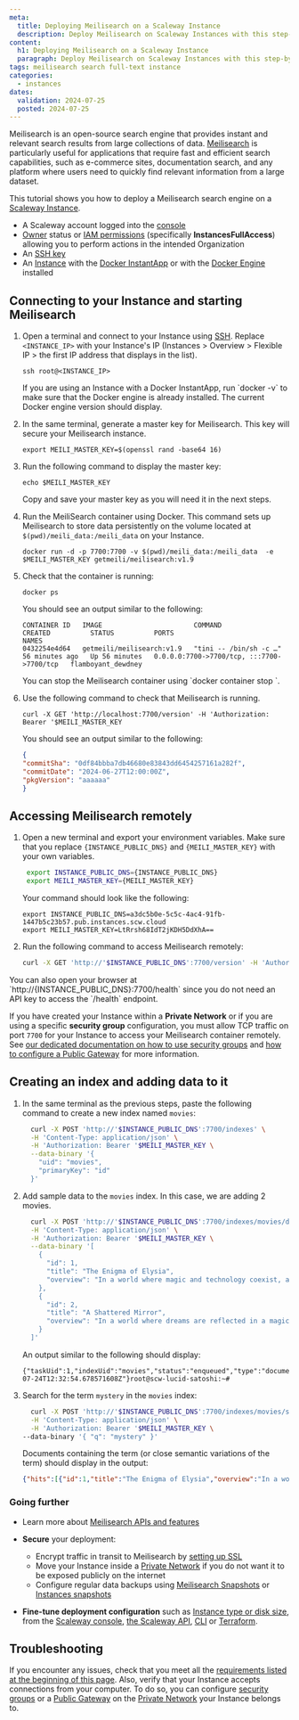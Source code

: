 ```yaml
---
meta:
  title: Deploying Meilisearch on a Scaleway Instance
  description: Deploy Meilisearch on Scaleway Instances with this step-by-step guide to set up and run the Meilisearch search engine efficiently. Perfect for fast, relevant searches.
content:
  h1: Deploying Meilisearch on a Scaleway Instance
  paragraph: Deploy Meilisearch on Scaleway Instances with this step-by-step guide to set up and run the Meilisearch search engine efficiently. Perfect for fast, relevant searches.
tags: meilisearch search full-text instance
categories:
  - instances
dates:
  validation: 2024-07-25
  posted: 2024-07-25
---
```


Meilisearch is an open-source search engine that provides instant and relevant search results from large collections of data. [Meilisearch](https://www.meilisearch.com/) is particularly useful for applications that require fast and efficient search capabilities, such as e-commerce sites, documentation search, and any platform where users need to quickly find relevant information from a large dataset.

This tutorial shows you how to deploy a Meilisearch search engine on a [Scaleway Instance](/instances/).

<Macro id="requirements" />

- A Scaleway account logged into the [console](https://console.scaleway.com/)
- [Owner](/iam/concepts/#owner) status or [IAM permissions](/iam/concepts/#permission) (specifically **InstancesFullAccess**) allowing you to perform actions in the intended Organization
- An [SSH key](/organizations-and-projects/how-to/create-ssh-key/)
- An [Instance](/instances/how-to/create-an-instance/) with the [Docker InstantApp](/instances/reference-content/images-and-instantapps/#instantapps) or with the [Docker Engine](https://docs.docker.com/engine/install/) installed


## Connecting to your Instance and starting Meilisearch

1. Open a terminal and connect to your Instance using [SSH](/instances/how-to/connect-to-instance/). Replace `<INSTANCE_IP>` with your Instance's IP (Instances > Overview > Flexible IP > the first IP address that displays in the list).

    ```
    ssh root@<INSTANCE_IP>
    ```

    <Message type="tip">
     If you are using an Instance with a Docker InstantApp, run `docker -v` to make sure that the Docker engine is already installed. The current Docker engine version should display.
    </Message>
2. In the same terminal, generate a master key for Meilisearch. This key will secure your Meilisearch instance.

    ```
    export MEILI_MASTER_KEY=$(openssl rand -base64 16)
    ```
3. Run the following command to display the master key:

    ```
    echo $MEILI_MASTER_KEY
    ```
    <Message type="important">
     Copy and save your master key as you will need it in the next steps.
    </Message>
4. Run the MeiliSearch container using Docker. This command sets up Meilisearch to store data persistently on the volume located at `$(pwd)/meili_data:/meili_data` on your Instance.

    ```
    docker run -d -p 7700:7700 -v $(pwd)/meili_data:/meili_data  -e $MEILI_MASTER_KEY getmeili/meilisearch:v1.9
    ```
5. Check that the container is running:
    ```
    docker ps
    ```
    You should see an output similar to the following:
    ```
    CONTAINER ID   IMAGE                       COMMAND                  CREATED          STATUS          PORTS                                       NAMES
    0432254e4d64   getmeili/meilisearch:v1.9   "tini -- /bin/sh -c …"   56 minutes ago   Up 56 minutes   0.0.0.0:7700->7700/tcp, :::7700->7700/tcp   flamboyant_dewdney
    ```
    <Message type="tip">
     You can stop the Meilisearch container using `docker container stop <container_name>`.
    </Message>
6. Use the following command to check that Meilisearch is running.

    ```
    curl -X GET 'http://localhost:7700/version' -H 'Authorization: Bearer '$MEILI_MASTER_KEY
    ```

    You should see an output similar to the following:
    ```json
    {
    "commitSha": "0df84bbba7db46680e83843dd6454257161a282f",
    "commitDate": "2024-06-27T12:00:00Z",
    "pkgVersion": "aaaaaa"
    }
    ```

## Accessing Meilisearch remotely

1. Open a new terminal and export your environment variables. Make sure that you replace `{INSTANCE_PUBLIC_DNS}` and `{MEILI_MASTER_KEY}` with your own variables.
    ```sh
     export INSTANCE_PUBLIC_DNS={INSTANCE_PUBLIC_DNS}
     export MEILI_MASTER_KEY={MEILI_MASTER_KEY}
    ```
    Your command should look like the following:
      ```
      export INSTANCE_PUBLIC_DNS=a3dc5b0e-5c5c-4ac4-91fb-1447b5c23b57.pub.instances.scw.cloud
      export MEILI_MASTER_KEY=LtRrsh68IdT2jKDH5DdXhA==
      ```
2. Run the following command to access Meilisearch remotely:
    ```sh
    curl -X GET 'http://'$INSTANCE_PUBLIC_DNS':7700/version' -H 'Authorization: Bearer '$MEILI_MASTER_KEY
    ```
  <Message type="tip">
   You can also open your browser at `http://{INSTANCE_PUBLIC_DNS}:7700/health` since you do not need an API key to access the `/health` endpoint.
  </Message>

If you have created your Instance within a **Private Network** or if you are using a specific **security group** configuration, you must allow TCP traffic on port `7700` for your Instance to access your Meilisearch container remotely. See [our dedicated documentation on how to use security groups](/instances/how-to/use-security-groups/) and [how to configure a Public Gateway](/public-gateways/how-to/configure-a-public-gateway/) for more information.


## Creating an index and adding data to it

1. In the same terminal as the previous steps, paste the following command to create a new index named `movies`:
    ```sh
      curl -X POST 'http://'$INSTANCE_PUBLIC_DNS':7700/indexes' \
      -H 'Content-Type: application/json' \
      -H 'Authorization: Bearer '$MEILI_MASTER_KEY \
      --data-binary '{
        "uid": "movies",
        "primaryKey": "id"
      }'
    ```

2. Add sample data to the `movies` index. In this case, we are adding 2 movies.
    ```sh
      curl -X POST 'http://'$INSTANCE_PUBLIC_DNS':7700/indexes/movies/documents' \
      -H 'Content-Type: application/json' \
      -H 'Authorization: Bearer '$MEILI_MASTER_KEY \
      --data-binary '[
        {
          "id": 1,
          "title": "The Enigma of Elysia",
          "overview": "In a world where magic and technology coexist, a mysterious artifact known as the Elysia Stone is stolen from the royal palace."
        },
        {
          "id": 2,
          "title": "A Shattered Mirror",
          "overview": "In a world where dreams are reflected in a magical mirror, a young man named Orion discovers that his reflection has been shattered."
        }
      ]'
    ```
    An output similar to the following should display:
    ```
    {"taskUid":1,"indexUid":"movies","status":"enqueued","type":"documentAdditionOrUpdate","enqueuedAt":"2024-07-24T12:32:54.678571608Z"}root@scw-lucid-satoshi:~#
    ```

3. Search for the term `mystery` in the `movies` index:
    ```sh
      curl -X POST 'http://'$INSTANCE_PUBLIC_DNS':7700/indexes/movies/search' \
      -H 'Content-Type: application/json' \
      -H 'Authorization: Bearer '$MEILI_MASTER_KEY \
    --data-binary '{ "q": "mystery" }'
    ```
    Documents containing the term (or close semantic variations of the term) should display in the output:
    ```json
    {"hits":[{"id":1,"title":"The Enigma of Elysia","overview":"In a world where magic and technology coexist, a mysterious artifact known as the Elysia Stone is stolen from the royal palace."}],"query":"mystery","processingTimeMs":4,"limit":20,"offset":0,"estimatedTotalHits":1}
    ```


### Going further

- Learn more about [Meilisearch APIs and features](https://www.meilisearch.com/docs/reference/api/overview#parameters)

- **Secure** your deployment:
  - Encrypt traffic in transit to Meilisearch by [setting up SSL](https://www.meilisearch.com/docs/learn/configuration/instance_options#ssl-options)
  - Move your Instance inside a [Private Network](/instances/how-to/use-private-networks/) if you do not want it to be exposed publicly on the internet
  - Configure regular data backups using [Meilisearch Snapshots](https://www.meilisearch.com/docs/learn/advanced/snapshots/) or [Instances snapshots](/instances/how-to/create-a-snapshot/)

- **Fine-tune deployment configuration** such as [Instance type or disk size](/instances/reference-content/choosing-instance-type/), from the [Scaleway console](https://console.scaleway.com/instance/servers/), [the Scaleway API](https://www.scaleway.com/en/developers/api/instance/), [CLI](/instances/api-cli/cli-cheatsheet/) or [Terraform](https://registry.terraform.io/providers/scaleway/scaleway/latest/docs/resources/instance_server/).

## Troubleshooting

If you encounter any issues, check that you meet all the [requirements listed at the beginning of this page](#before-you-start). Also, verify that your Instance accepts connections from your computer. To do so, you can configure [security groups](/instances/how-to/use-security-groups/) or a [Public Gateway](/public-gateways/how-to/configure-a-public-gateway/) on the [Private Network](/instances/how-to/use-private-networks/) your Instance belongs to.

